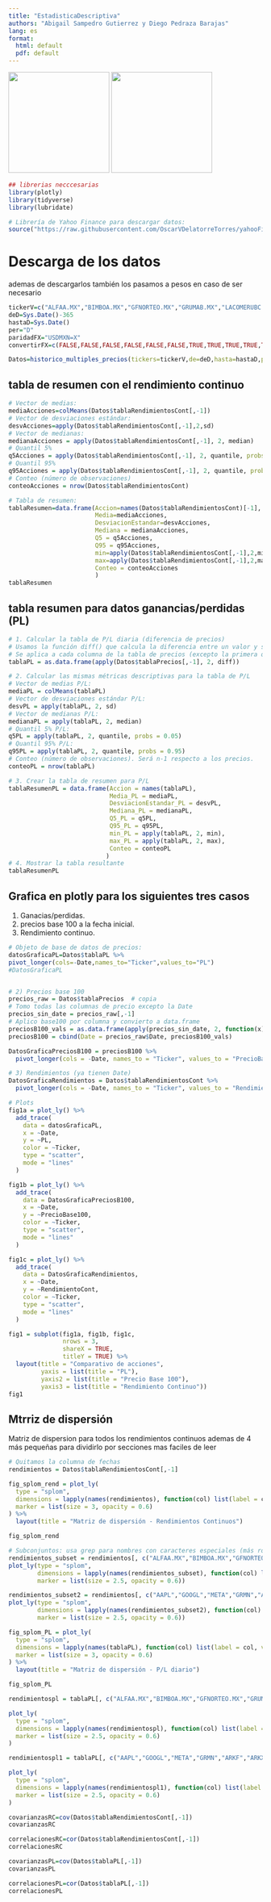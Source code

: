 ```yaml
---
title: "EstadisticaDescriptiva"
authors: "Abigail Sampedro Gutierrez y Diego Pedraza Barajas"
lang: es
format:
  html: default
  pdf: default
---
```

![](logo.png){width=200px}
![](actuaria.jpg){width=200px}


```r
## librerias necccesarias
library(plotly)
library(tidyverse)
library(lubridate)

# Librería de Yahoo Finance para descargar datos:
source("https://raw.githubusercontent.com/OscarVDelatorreTorres/yahooFinance/main/datosMultiplesYahooFinance.R")

```

# Descarga de los datos
ademas de descargarlos también los pasamos a pesos en caso de ser necesario

```r
tickerV=c("ALFAA.MX","BIMBOA.MX","GFNORTEO.MX","GRUMAB.MX","LACOMERUBC.MX","VOLARA.MX","AAPL","GOOGL","META","GRMN","ARKF","ARKX","^MXX","^DJI","^GSPC","CL=F","ZC=F","SB=F","GC=F")
deD=Sys.Date()-365
hastaD=Sys.Date()
per="D"
paridadFX="USDMXN=X"
convertirFX=c(FALSE,FALSE,FALSE,FALSE,FALSE,FALSE,TRUE,TRUE,TRUE,TRUE,TRUE,TRUE,FALSE,TRUE,TRUE,TRUE,TRUE,TRUE,TRUE)

Datos=historico_multiples_precios(tickers=tickerV,de=deD,hasta=hastaD,periodicidad=per,fxRate=paridadFX,whichToFX=convertirFX)
```
## tabla de resumen con el rendimiento continuo
```r
# Vector de medias:
mediaAcciones=colMeans(Datos$tablaRendimientosCont[,-1])
# Vector de desviaciones estándar:
desvAcciones=apply(Datos$tablaRendimientosCont[,-1],2,sd)
# Vector de medianas:
medianaAcciones = apply(Datos$tablaRendimientosCont[,-1], 2, median)
# Quantil 5%
q5Acciones = apply(Datos$tablaRendimientosCont[,-1], 2, quantile, probs = 0.05)
# Quantil 95%
q95Acciones = apply(Datos$tablaRendimientosCont[,-1], 2, quantile, probs = 0.95)
# Conteo (número de observaciones)
conteoAcciones = nrow(Datos$tablaRendimientosCont)

# Tabla de resumen:
tablaResumen=data.frame(Accion=names(Datos$tablaRendimientosCont)[-1],
                        Media=mediaAcciones,
                        DesviacionEstandar=desvAcciones,
                        Mediana = medianaAcciones,
                        Q5 = q5Acciones,
                        Q95 = q95Acciones,
                        min=apply(Datos$tablaRendimientosCont[,-1],2,min),
                        max=apply(Datos$tablaRendimientosCont[,-1],2,max),
                        Conteo = conteoAcciones
                        )
tablaResumen
```

## tabla resumen para datos ganancias/perdidas (PL)

```r
# 1. Calcular la tabla de P/L diaria (diferencia de precios)
# Usamos la función diff() que calcula la diferencia entre un valor y su anterior.
# Se aplica a cada columna de la tabla de precios (excepto la primera que es la fecha).
tablaPL = as.data.frame(apply(Datos$tablaPrecios[,-1], 2, diff))

# 2. Calcular las mismas métricas descriptivas para la tabla de P/L
# Vector de medias P/L:
mediaPL = colMeans(tablaPL)
# Vector de desviaciones estándar P/L:
desvPL = apply(tablaPL, 2, sd)
# Vector de medianas P/L:
medianaPL = apply(tablaPL, 2, median)
# Quantil 5% P/L:
q5PL = apply(tablaPL, 2, quantile, probs = 0.05)
# Quantil 95% P/L:
q95PL = apply(tablaPL, 2, quantile, probs = 0.95)
# Conteo (número de observaciones). Será n-1 respecto a los precios.
conteoPL = nrow(tablaPL)

# 3. Crear la tabla de resumen para P/L
tablaResumenPL = data.frame(Accion = names(tablaPL),
                            Media_PL = mediaPL,
                            DesviacionEstandar_PL = desvPL,
                            Mediana_PL = medianaPL,
                            Q5_PL = q5PL,
                            Q95_PL = q95PL,
                            min_PL = apply(tablaPL, 2, min),
                            max_PL = apply(tablaPL, 2, max),
                            Conteo = conteoPL
                           )
# 4. Mostrar la tabla resultante
tablaResumenPL
```



## Grafica en plotly para los siguientes tres casos
1. Ganacias/perdidas.
2. precios base 100 a la fecha inicial.
3. Rendimiento continuo.

```r
# Objeto de base de datos de precios:
datosGraficaPL=Datos$tablaPL %>%
pivot_longer(cols=-Date,names_to="Ticker",values_to="PL")
#DatosGraficaPL


# 2) Precios base 100
precios_raw = Datos$tablaPrecios  # copia
# Tomo todas las columnas de precio excepto la Date
precios_sin_date = precios_raw[,-1]
# Aplico base100 por columna y convierto a data.frame
preciosB100_vals = as.data.frame(apply(precios_sin_date, 2, function(x) (x / x[1]) * 100))
preciosB100 = cbind(Date = precios_raw$Date, preciosB100_vals)

DatosGraficaPreciosB100 = preciosB100 %>%
  pivot_longer(cols = -Date, names_to = "Ticker", values_to = "PrecioBase100")

# 3) Rendimientos (ya tienen Date)
DatosGraficaRendimientos = Datos$tablaRendimientosCont %>%
  pivot_longer(cols = -Date, names_to = "Ticker", values_to = "RendimientoCont")

# Plots
fig1a = plot_ly() %>%
  add_trace(
    data = datosGraficaPL,
    x = ~Date,
    y = ~PL,
    color = ~Ticker,
    type = "scatter",
    mode = "lines"
  )

fig1b = plot_ly() %>%
  add_trace(
    data = DatosGraficaPreciosB100,
    x = ~Date,
    y = ~PrecioBase100,
    color = ~Ticker,
    type = "scatter",
    mode = "lines"
  )

fig1c = plot_ly() %>%
  add_trace(
    data = DatosGraficaRendimientos,
    x = ~Date,
    y = ~RendimientoCont,
    color = ~Ticker,
    type = "scatter",
    mode = "lines"
  )

fig1 = subplot(fig1a, fig1b, fig1c,
               nrows = 3,
               shareX = TRUE,
               titleY = TRUE) %>%
  layout(title = "Comparativo de acciones",
         yaxis = list(title = "PL"),
         yaxis2 = list(title = "Precio Base 100"),
         yaxis3 = list(title = "Rendimiento Continuo"))
fig1
```



## Mtrriz de dispersión



Matriz de dispersion para todos los rendimientos continuos
ademas de 4 más pequeñas para dividirlo por secciones mas faciles de leer
```r
# Quitamos la columna de fechas
rendimientos = Datos$tablaRendimientosCont[,-1]

fig_splom_rend = plot_ly(
  type = "splom",
  dimensions = lapply(names(rendimientos), function(col) list(label = col, values = rendimientos[[col]])),
  marker = list(size = 3, opacity = 0.6)
) %>%
  layout(title = "Matriz de dispersión - Rendimientos Continuos")

fig_splom_rend

```

```r
# Subconjuntos: usa grep para nombres con caracteres especiales (más robusto)
rendimientos_subset = rendimientos[, c("ALFAA.MX","BIMBOA.MX","GFNORTEO.MX","GRUMAB.MX","LACOMERUBC.MX","VOLARA.MX")]
plot_ly(type = "splom",
        dimensions = lapply(names(rendimientos_subset), function(col) list(label = col, values = rendimientos_subset[[col]])),
        marker = list(size = 2.5, opacity = 0.6))

```

```r
rendimientos_subset2 = rendimientos[, c("AAPL","GOOGL","META","GRMN","ARKF","ARKX")]
plot_ly(type = "splom",
        dimensions = lapply(names(rendimientos_subset2), function(col) list(label = col, values = rendimientos_subset2[[col]])),
        marker = list(size = 2.5, opacity = 0.6))

```


```r
fig_splom_PL = plot_ly(
  type = "splom",
  dimensions = lapply(names(tablaPL), function(col) list(label = col, values = tablaPL[[col]])),
  marker = list(size = 3, opacity = 0.6)
) %>%
  layout(title = "Matriz de dispersión - P/L diario")

fig_splom_PL

```

```r
rendimientospl = tablaPL[, c("ALFAA.MX","BIMBOA.MX","GFNORTEO.MX","GRUMAB.MX","LACOMERUBC.MX","VOLARA.MX")]

plot_ly(
  type = "splom",
  dimensions = lapply(names(rendimientospl), function(col) list(label = col, values = rendimientospl[[col]])),
  marker = list(size = 2.5, opacity = 0.6)
)
```

```r
rendimientospl1 = tablaPL[, c("AAPL","GOOGL","META","GRMN","ARKF","ARKX")]

plot_ly(
  type = "splom",
  dimensions = lapply(names(rendimientospl1), function(col) list(label = col, values = rendimientospl1[[col]])),
  marker = list(size = 2.5, opacity = 0.6)
)
```


```r
covarianzasRC=cov(Datos$tablaRendimientosCont[,-1])
covarianzasRC
```

```r
correlacionesRC=cor(Datos$tablaRendimientosCont[,-1])
correlacionesRC
```

```r
covarianzasPL=cov(Datos$tablaPL[,-1])
covarianzasPL
```

```r
correlacionesPL=cor(Datos$tablaPL[,-1])
correlacionesPL
```
